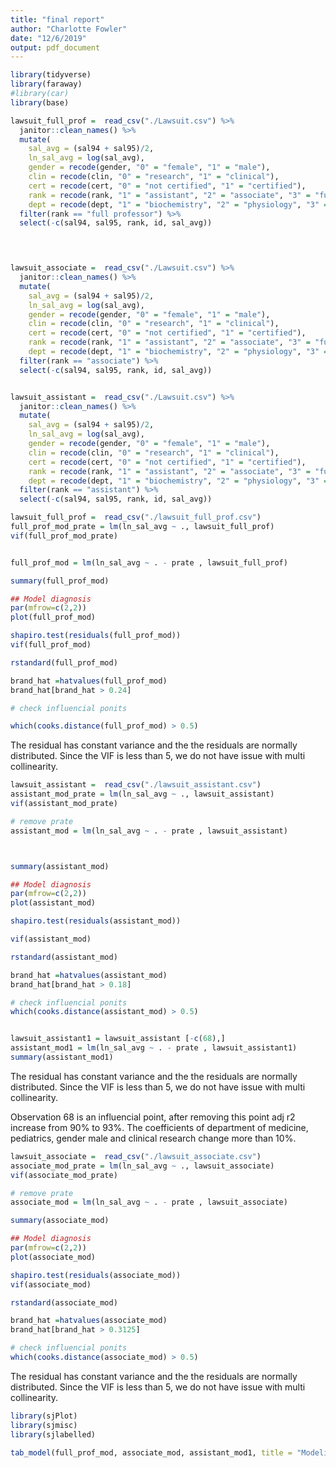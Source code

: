 ```yaml
---
title: "final report"
author: "Charlotte Fowler"
date: "12/6/2019"
output: pdf_document
---
```


```r
library(tidyverse)
library(faraway)
#library(car)
library(base)
```

```r
lawsuit_full_prof =  read_csv("./Lawsuit.csv") %>% 
  janitor::clean_names() %>% 
  mutate(
    sal_avg = (sal94 + sal95)/2, 
    ln_sal_avg = log(sal_avg), 
    gender = recode(gender, "0" = "female", "1" = "male"),
    clin = recode(clin, "0" = "research", "1" = "clinical"), 
    cert = recode(cert, "0" = "not certified", "1" = "certified"), 
    rank = recode(rank, "1" = "assistant", "2" = "associate", "3" = "full professor"),
    dept = recode(dept, "1" = "biochemistry", "2" = "physiology", "3" = "genetics", "4" = "pediatrics", "5" = "medicine", "6" = "surgery") ) %>% 
  filter(rank == "full professor") %>% 
  select(-c(sal94, sal95, rank, id, sal_avg))
  



lawsuit_associate =  read_csv("./Lawsuit.csv") %>% 
  janitor::clean_names() %>% 
  mutate(
    sal_avg = (sal94 + sal95)/2, 
    ln_sal_avg = log(sal_avg), 
    gender = recode(gender, "0" = "female", "1" = "male"),
    clin = recode(clin, "0" = "research", "1" = "clinical"), 
    cert = recode(cert, "0" = "not certified", "1" = "certified"), 
    rank = recode(rank, "1" = "assistant", "2" = "associate", "3" = "full professor"),
    dept = recode(dept, "1" = "biochemistry", "2" = "physiology", "3" = "genetics", "4" = "pediatrics", "5" = "medicine", "6" = "surgery") ) %>% 
  filter(rank == "associate") %>% 
  select(-c(sal94, sal95, rank, id, sal_avg))


lawsuit_assistant =  read_csv("./Lawsuit.csv") %>% 
  janitor::clean_names() %>% 
  mutate(
    sal_avg = (sal94 + sal95)/2, 
    ln_sal_avg = log(sal_avg), 
    gender = recode(gender, "0" = "female", "1" = "male"),
    clin = recode(clin, "0" = "research", "1" = "clinical"), 
    cert = recode(cert, "0" = "not certified", "1" = "certified"), 
    rank = recode(rank, "1" = "assistant", "2" = "associate", "3" = "full professor"),
    dept = recode(dept, "1" = "biochemistry", "2" = "physiology", "3" = "genetics", "4" = "pediatrics", "5" = "medicine", "6" = "surgery") ) %>% 
  filter(rank == "assistant") %>% 
  select(-c(sal94, sal95, rank, id, sal_avg))
```

```r
lawsuit_full_prof =  read_csv("./lawsuit_full_prof.csv")
full_prof_mod_prate = lm(ln_sal_avg ~ ., lawsuit_full_prof)
vif(full_prof_mod_prate)


full_prof_mod = lm(ln_sal_avg ~ . - prate , lawsuit_full_prof)

summary(full_prof_mod)

## Model diagnosis
par(mfrow=c(2,2))
plot(full_prof_mod)

shapiro.test(residuals(full_prof_mod))
vif(full_prof_mod)

rstandard(full_prof_mod)

brand_hat =hatvalues(full_prof_mod)
brand_hat[brand_hat > 0.24]

# check influencial ponits

which(cooks.distance(full_prof_mod) > 0.5)

```

The residual has constant variance and the the residuals are normally distributed. Since the VIF is less than 5, we do not have issue with multi
collinearity. 

```r
lawsuit_assistant =  read_csv("./lawsuit_assistant.csv")
assistant_mod_prate = lm(ln_sal_avg ~ ., lawsuit_assistant)
vif(assistant_mod_prate)

# remove prate
assistant_mod = lm(ln_sal_avg ~ . - prate , lawsuit_assistant)



summary(assistant_mod)

## Model diagnosis
par(mfrow=c(2,2))
plot(assistant_mod)

shapiro.test(residuals(assistant_mod))

vif(assistant_mod)

rstandard(assistant_mod)

brand_hat =hatvalues(assistant_mod)
brand_hat[brand_hat > 0.18]

# check influencial ponits
which(cooks.distance(assistant_mod) > 0.5)


lawsuit_assistant1 = lawsuit_assistant [-c(68),]
assistant_mod1 = lm(ln_sal_avg ~ . - prate , lawsuit_assistant1)
summary(assistant_mod1)

```

The residual has constant variance and the the residuals are normally distributed. Since the VIF is less than 5, we do not have issue with multi
collinearity. 


Observation 68 is an influencial point, after removing this point adj r2 increase from 90% to 93%. The coefficients of department of medicine, pediatrics, gender male and clinical research change more than 10%.

```r
lawsuit_associate =  read_csv("./lawsuit_associate.csv")
associate_mod_prate = lm(ln_sal_avg ~ ., lawsuit_associate)
vif(associate_mod_prate)

# remove prate
associate_mod = lm(ln_sal_avg ~ . - prate , lawsuit_associate)

summary(associate_mod)

## Model diagnosis
par(mfrow=c(2,2))
plot(associate_mod)

shapiro.test(residuals(associate_mod))
vif(associate_mod)

rstandard(associate_mod)

brand_hat =hatvalues(associate_mod)
brand_hat[brand_hat > 0.3125]

# check influencial ponits
which(cooks.distance(associate_mod) > 0.5)

```

The residual has constant variance and the the residuals are normally distributed. Since the VIF is less than 5, we do not have issue with multi
collinearity. 

```r
library(sjPlot)
library(sjmisc)
library(sjlabelled)

tab_model(full_prof_mod, associate_mod, assistant_mod1, title = "Modeling by Stratify", dv.labels = c("Ln avg_salary for Full Professor", "Ln avg_salary for Associate Professor", "Ln avg_salary for Assistant Professor" ))
```

